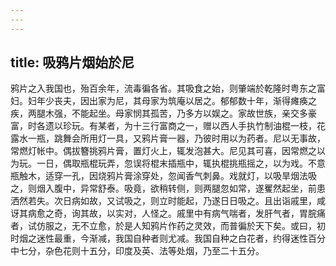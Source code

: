 ```yaml
---
---
---
```

title: 吸鸦片烟始於尼
---



鸦片之入我国也，殆百余年，流毒徧各省。其吸食之始，则肇端於乾隆时粤东之富妇。妇年少丧夫，因出家为尼，其母家为筑庵以居之。郁郁数十年，渐得瘫痪之疾，两腿木强，不能起坐。母家悯其孤苦，乃多方以娱之。家故世族，亲交多豪富，时各遗以珍玩。有某者，为十三行富商之一，赠以西人手执竹制油棍一枝，花露水一瓶，跳舞会所用灯一具，又鸦片膏一器，乃彼时用以为药者。尼以无事故，常燃灯帐中。偶拔簪挑鸦片膏，置灯火上，辄发泡甚大。尼见其可喜，因常燃之以为玩。一日，偶取瓶棍玩弄，忽误将棍末插瓶中，辄执棍挑瓶摇之，以为戏。不意瓶触木，适穿一孔，因烧鸦片膏涂穿处，忽闻香气刺鼻。戏就灯，以吸旱烟法吸之，则烟入腹中，异常舒泰。吸竟，欲稍转侧，则两腿忽如常，遂矍然起坐，前患洒然若失。次日病如故，又试吸之，则立时能起，乃遂日日吸之。且出诣戚里，咸讶其病愈之奇，询其故，以实对，人怪之。戚里中有病气喘者，发肝气者，胃脘痛者，试仿服之，无不立愈，於是人知鸦片作药之灵效，而普徧於天下矣。或曰，初时烟之迷性最重，今渐减，我国自种者则尤减。我国自种之白花者，约得迷性百分中七分，杂色花则十五分，印度及英、法等处烟，乃至二十五分。